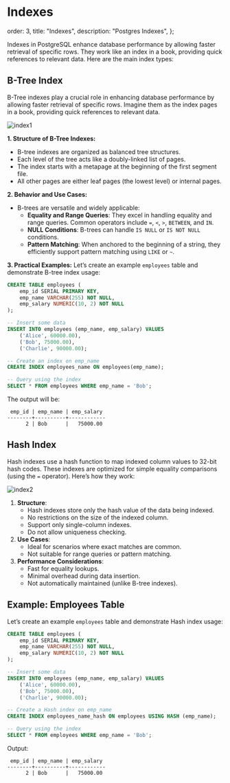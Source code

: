 # Indexes

  order: 3,
  title: "Indexes",
  description: "Postgres Indexes",
};

Indexes in PostgreSQL enhance database performance by allowing faster retrieval of specific rows. They work like an index in a book, providing quick references to relevant data. Here are the main index types:

## B-Tree Index

B-Tree indexes play a crucial role in enhancing database performance by allowing faster retrieval of specific rows. Imagine them as the index pages in a book, providing quick references to relevant data.

![index1](/docs/btree.png)

**1. Structure of B-Tree Indexes:**

- B-tree indexes are organized as balanced tree structures.
- Each level of the tree acts like a doubly-linked list of pages.
- The index starts with a metapage at the beginning of the first segment file.
- All other pages are either leaf pages (the lowest level) or internal pages.

**2. Behavior and Use Cases:**

- B-trees are versatile and widely applicable:
    - **Equality and Range Queries**: They excel in handling equality and range queries. Common operators include `=`, `<`, `>`, `BETWEEN`, and `IN`.
    - **NULL Conditions**: B-trees can handle `IS NULL` or `IS NOT NULL` conditions.
    - **Pattern Matching**: When anchored to the beginning of a string, they efficiently support pattern matching using `LIKE` or `~`.

**3. Practical Examples:**
Let’s create an example `employees` table and demonstrate B-tree index usage:

```sql
CREATE TABLE employees (
    emp_id SERIAL PRIMARY KEY,
    emp_name VARCHAR(255) NOT NULL,
    emp_salary NUMERIC(10, 2) NOT NULL
);

-- Insert some data
INSERT INTO employees (emp_name, emp_salary) VALUES
    ('Alice', 60000.00),
    ('Bob', 75000.00),
    ('Charlie', 90000.00);

-- Create an index on emp_name
CREATE INDEX employees_name ON employees(emp_name);

-- Query using the index
SELECT * FROM employees WHERE emp_name = 'Bob';

```

The output will be:

```
 emp_id | emp_name | emp_salary
--------+----------+------------
      2 | Bob      |   75000.00

```

## Hash Index


Hash indexes use a hash function to map indexed column values to 32-bit hash codes. These indexes are optimized for simple equality comparisons (using the `=` operator). Here’s how they work:

![index2](/docs/hash.png)

1. **Structure**:
    - Hash indexes store only the hash value of the data being indexed.
    - No restrictions on the size of the indexed column.
    - Support only single-column indexes.
    - Do not allow uniqueness checking.
2. **Use Cases**:
    - Ideal for scenarios where exact matches are common.
    - Not suitable for range queries or pattern matching.
3. **Performance Considerations**:
    - Fast for equality lookups.
    - Minimal overhead during data insertion.
    - Not automatically maintained (unlike B-tree indexes).

## Example: Employees Table

Let’s create an example `employees` table and demonstrate Hash index usage:

```sql
CREATE TABLE employees (
    emp_id SERIAL PRIMARY KEY,
    emp_name VARCHAR(255) NOT NULL,
    emp_salary NUMERIC(10, 2) NOT NULL
);

-- Insert some data
INSERT INTO employees (emp_name, emp_salary) VALUES
    ('Alice', 60000.00),
    ('Bob', 75000.00),
    ('Charlie', 90000.00);

-- Create a Hash index on emp_name
CREATE INDEX employees_name_hash ON employees USING HASH (emp_name);

-- Query using the index
SELECT * FROM employees WHERE emp_name = 'Bob';

```

Output:

```
 emp_id | emp_name | emp_salary
--------+----------+------------
      2 | Bob      |   75000.00

```